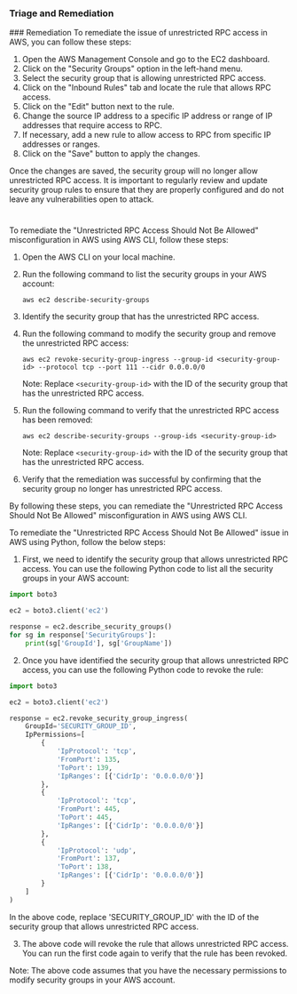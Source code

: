 
### Triage and Remediation
<Tabs>
<Tab title='Remediation'>
### Remediation

<AccordionGroup>
<Accordion title='Using Console' defaultOpen='true'>
To remediate the issue of unrestricted RPC access in AWS, you can follow these steps:

1. Open the AWS Management Console and go to the EC2 dashboard.
2. Click on the "Security Groups" option in the left-hand menu.
3. Select the security group that is allowing unrestricted RPC access.
4. Click on the "Inbound Rules" tab and locate the rule that allows RPC access.
5. Click on the "Edit" button next to the rule.
6. Change the source IP address to a specific IP address or range of IP addresses that require access to RPC.
7. If necessary, add a new rule to allow access to RPC from specific IP addresses or ranges.
8. Click on the "Save" button to apply the changes.

Once the changes are saved, the security group will no longer allow unrestricted RPC access. It is important to regularly review and update security group rules to ensure that they are properly configured and do not leave any vulnerabilities open to attack.

#
</Accordion>

<Accordion title='Using CLI'>
To remediate the "Unrestricted RPC Access Should Not Be Allowed" misconfiguration in AWS using AWS CLI, follow these steps:

1. Open the AWS CLI on your local machine.

2. Run the following command to list the security groups in your AWS account:

   ```
   aws ec2 describe-security-groups
   ```

3. Identify the security group that has the unrestricted RPC access.

4. Run the following command to modify the security group and remove the unrestricted RPC access:

   ```
   aws ec2 revoke-security-group-ingress --group-id <security-group-id> --protocol tcp --port 111 --cidr 0.0.0.0/0
   ```

   Note: Replace `<security-group-id>` with the ID of the security group that has the unrestricted RPC access.

5. Run the following command to verify that the unrestricted RPC access has been removed:

   ```
   aws ec2 describe-security-groups --group-ids <security-group-id>
   ```

   Note: Replace `<security-group-id>` with the ID of the security group that has the unrestricted RPC access.

6. Verify that the remediation was successful by confirming that the security group no longer has unrestricted RPC access.

By following these steps, you can remediate the "Unrestricted RPC Access Should Not Be Allowed" misconfiguration in AWS using AWS CLI.
</Accordion>

<Accordion title='Using Python'>
To remediate the "Unrestricted RPC Access Should Not Be Allowed" issue in AWS using Python, follow the below steps:

1. First, we need to identify the security group that allows unrestricted RPC access. You can use the following Python code to list all the security groups in your AWS account:

```python
import boto3

ec2 = boto3.client('ec2')

response = ec2.describe_security_groups()
for sg in response['SecurityGroups']:
    print(sg['GroupId'], sg['GroupName'])
```

2. Once you have identified the security group that allows unrestricted RPC access, you can use the following Python code to revoke the rule:

```python
import boto3

ec2 = boto3.client('ec2')

response = ec2.revoke_security_group_ingress(
    GroupId='SECURITY_GROUP_ID',
    IpPermissions=[
        {
            'IpProtocol': 'tcp',
            'FromPort': 135,
            'ToPort': 139,
            'IpRanges': [{'CidrIp': '0.0.0.0/0'}]
        },
        {
            'IpProtocol': 'tcp',
            'FromPort': 445,
            'ToPort': 445,
            'IpRanges': [{'CidrIp': '0.0.0.0/0'}]
        },
        {
            'IpProtocol': 'udp',
            'FromPort': 137,
            'ToPort': 138,
            'IpRanges': [{'CidrIp': '0.0.0.0/0'}]
        }
    ]
)
```

In the above code, replace 'SECURITY_GROUP_ID' with the ID of the security group that allows unrestricted RPC access.

3. The above code will revoke the rule that allows unrestricted RPC access. You can run the first code again to verify that the rule has been revoked.

Note: The above code assumes that you have the necessary permissions to modify security groups in your AWS account.
</Accordion>

</AccordionGroup>
</Tab>
</Tabs>
